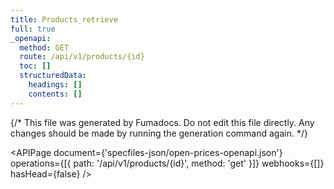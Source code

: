 ```yaml
---
title: Products_retrieve
full: true
_openapi:
  method: GET
  route: /api/v1/products/{id}
  toc: []
  structuredData:
    headings: []
    contents: []
---
```


{/* This file was generated by Fumadocs. Do not edit this file directly. Any changes should be made by running the generation command again. */}

<APIPage
  document={'specfiles-json/open-prices-openapi.json'}
  operations={[{ path: '/api/v1/products/{id}', method: 'get' }]}
  webhooks={[]}
  hasHead={false}
/>
